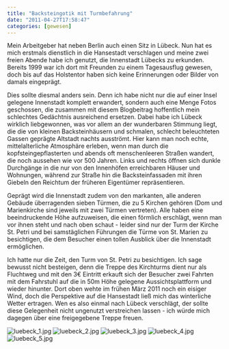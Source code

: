 ```yaml
---
title: "Backsteingotik mit Turmbefahrung"
date: "2011-04-27T17:58:47"
categories: [gewesen]
---
```


Mein Arbeitgeber hat neben Berlin auch einen Sitz in Lübeck. Nun hat es mich erstmals dienstlich in die Hansestadt verschlagen und meine zwei freien Abende habe ich genutzt, die Innenstadt Lübecks zu erkunden. Bereits 1999 war ich dort mit Freunden zu einem Tagesausflug gewesen, doch bis auf das Holstentor haben sich keine Erinnerungen oder Bilder von damals eingeprägt.

Dies sollte diesmal anders sein. Denn ich habe nicht nur die auf einer Insel gelegene Innenstadt komplett erwandert, sondern auch eine Menge Fotos geschossen, die zusammen mit diesem Blogbeitrag hoffentlich mein schlechtes Gedächtnis ausreichend ersetzen. Dabei habe ich Lübeck wirklich liebgewonnen, was vor allem an der wunderbaren Stimmung liegt, die die von kleinen Backsteinhäusern und schmalen, schlecht beleuchteten Gassen geprägte Altstadt nachts ausströmt. Hier kann man noch echte, mittelalterliche Atmosphäre erleben, wenn man durch die kopfsteingepflasterten und abends oft menschenleeren Straßen wandert, die noch aussehen wie vor 500 Jahren. Links und rechts öffnen sich dunkle Durchgänge in die nur von den Innenhöfen erreichbaren Häuser und Wohnungen, während zur Straße hin die Backsteinfassaden mit ihren Giebeln den Reichtum der früheren Eigentümer repräsentieren.

Geprägt wird die Innenstadt zudem von den markanten, alle anderen Gebäude überragenden sieben Türmen, die zu 5 Kirchen gehören (Dom und Marienkirche sind jeweils mit zwei Türmen vertreten). Alle haben eine beeindruckende Höhe aufzuweisen, die einen förmlich erschlägt, wenn man vor ihnen steht und nach oben schaut - leider sind nur der Turm der Kirche St. Petri und bei samstäglichen Führungen die Türme von St. Marien zu besichtigen, die dem Besucher einen tollen Ausblick über die Innenstadt ermöglichen.

Ich hatte nur die Zeit, den Turm von St. Petri zu besichtigen. Ich sage bewusst nicht besteigen, denn die Treppe des Kirchturms dient nur als Fluchtweg und mit den 3€ Eintritt erkauft sich der Besucher zwei Fahrten mit dem Fahrstuhl auf die in 50m Höhe gelegene Aussichtsplattform und wieder hinunter. Dort oben wehte im frühen März 2011 noch ein eisiger Wind, doch die Perspektive auf die Hansestadt ließ mich das winterliche Wetter ertragen. Wen es also einmal nach Lübeck verschlägt, der sollte diese Gelegenheit nicht ungenutzt verstreichen lassen - ich würde mich dagegen über eine freigegebene Treppe freuen.

![luebeck_1.jpg](luebeck_1.jpg)
![luebeck_2.jpg](luebeck_2.jpg)
![luebeck_3.jpg](luebeck_3.jpg)
![luebeck_4.jpg](luebeck_4.jpg)
![luebeck_5.jpg](luebeck_5.jpg)
